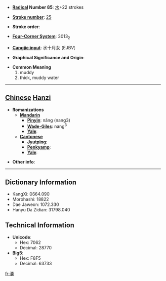 * '''[[Wiktionary:Chinese radical index| Radical]] Number 85''': [[Wiktionary:Chinese radical index 水|水]]+22 strokes

* '''[[Wiktionary:Chinese total strokes index|Stroke number]]''': [[Wiktionary:Chinese total strokes index 25|25]]

* '''Stroke order''': 

* '''[[Wiktionary:Chinese four corner index|Four-Corner System]]''': 3013<sub>2</sub>

* '''[[Wiktionary:Chinese Cangjie index|Cangjie input]]''': 水十月女 (EJBV)

* '''Graphical Significance and Origin''': 

* '''Common Meaning'''
*#muddy
*# thick, muddy water


----

== [[Chinese]] [[Hanzi]] ==

* '''Romanizations'''
** '''[[Mandarin]]'''
*** '''[[Pinyin]]''': nǎng (nang3)
*** '''[[Wade-Giles]]''': nang<sup>3</sup>
*** '''[[Yale]]''': 
** '''[[Cantonese]]'''
*** '''[[Jyutping]]''':
*** '''[[Penkyamp]]''': 
*** '''[[Yale]]''': 

* '''Other info''': 

----

== Dictionary Information ==

* KangXi: 0664.090
* Morohashi: 18822
* Dae Jaweon: 1072.330
* Hanyu Da Zidian: 31798.040

== Technical Information ==

* '''Unicode''':
** Hex: 7062
** Decimal: 28770
* '''Big5''':
** Hex: F8F5
** Decimal: 63733

[[fr:灢]]
